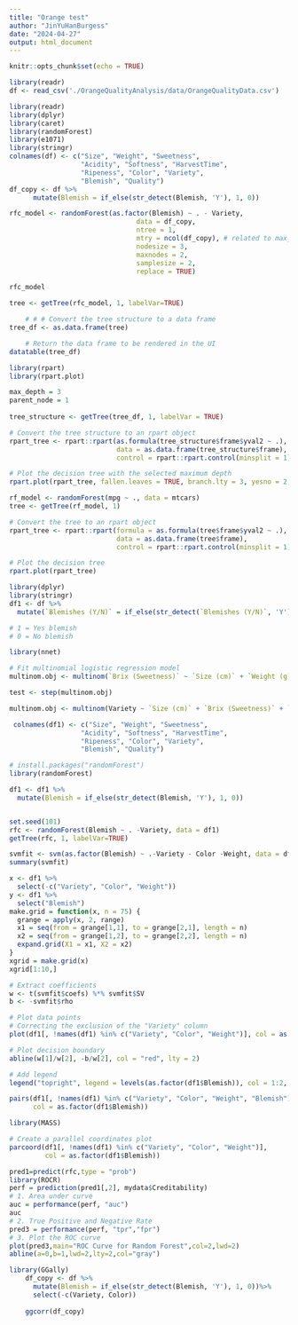 ```yaml
---
title: "Orange test"
author: "JinYuHanBurgess"
date: "2024-04-27"
output: html_document
---
```


```r
knitr::opts_chunk$set(echo = TRUE)
```


```r
library(readr)
df <- read_csv('./OrangeQualityAnalysis/data/OrangeQualityData.csv')
```

```r
library(readr)
library(dplyr)
library(caret)
library(randomForest)
library(e1071)
library(stringr)
colnames(df) <- c("Size", "Weight", "Sweetness",
                  "Acidity", "Softness", "HarvestTime", 
                  "Ripeness", "Color", "Variety", 
                  "Blemish", "Quality")
df_copy <- df %>%
      mutate(Blemish = if_else(str_detect(Blemish, 'Y'), 1, 0))

rfc_model <- randomForest(as.factor(Blemish) ~ . - Variety,
                                data = df_copy,
                                ntree = 1,
                                mtry = ncol(df_copy), # related to max_feature
                                nodesize = 3,
                                maxnodes = 2,
                                samplesize = 2,
                                replace = TRUE)

rfc_model
```
```r
tree <- getTree(rfc_model, 1, labelVar=TRUE)

    # # # Convert the tree structure to a data frame
tree_df <- as.data.frame(tree)

    # Return the data frame to be rendered in the UI
datatable(tree_df)
```
```r
library(rpart)
library(rpart.plot)

max_depth = 3
parent_node = 1
    
tree_structure <- getTree(tree_df, 1, labelVar = TRUE)

# Convert the tree structure to an rpart object
rpart_tree <- rpart::rpart(as.formula(tree_structure$frame$yval2 ~ .), 
                           data = as.data.frame(tree_structure$frame), 
                           control = rpart::rpart.control(minsplit = 1))

# Plot the decision tree with the selected maximum depth
rpart.plot(rpart_tree, fallen.leaves = TRUE, branch.lty = 3, yesno = 2, maxdepth = max_depth)
```
```r
rf_model <- randomForest(mpg ~ ., data = mtcars)
tree <- getTree(rf_model, 1)

# Convert the tree to an rpart object
rpart_tree <- rpart::rpart(formula = as.formula(tree$frame$yval2 ~ .),
                           data = as.data.frame(tree$frame), 
                           control = rpart::rpart.control(minsplit = 1))

# Plot the decision tree
rpart.plot(rpart_tree)
```

```r
library(dplyr)
library(stringr)
df1 <- df %>%
  mutate(`Blemishes (Y/N)` = if_else(str_detect(`Blemishes (Y/N)`, 'Y'), "Y", "N"))

# 1 = Yes blemish
# 0 = No blemish
```

```r
library(nnet)

# Fit multinomial logistic regression model
multinom.obj <- multinom(`Brix (Sweetness)` ~ `Size (cm)` + `Weight (g)` + `pH (Acidity)` + `Softness (1-5)` + `HarvestTime (days)` + `Ripeness (1-5)` + `Blemishes (Y/N)` + `Quality (1-5)`, data = df1)

test <- step(multinom.obj)


```

```r
multinom.obj <- multinom(Variety ~ `Size (cm)` + `Brix (Sweetness)` + `pH (Acidity)` + `Quality (1-5)`, data = df1)
```

```r
 colnames(df1) <- c("Size", "Weight", "Sweetness",
                  "Acidity", "Softness", "HarvestTime", 
                  "Ripeness", "Color", "Variety", 
                  "Blemish", "Quality")

```

```r
# install.packages("randomForest")
library(randomForest)

df1 <- df1 %>%
  mutate(Blemish = if_else(str_detect(Blemish, 'Y'), 1, 0))


set.seed(101)
rfc <- randomForest(Blemish ~ . -Variety, data = df1)
getTree(rfc, 1, labelVar=TRUE)
```

```r

svmfit <- svm(as.factor(Blemish) ~ .-Variety - Color -Weight, data = df1, kernel = "linear", cost = 0.1, scale = FALSE, max_iter = 1000)
summary(svmfit)
```

```r
x <- df1 %>%
  select(-c("Variety", "Color", "Weight"))
y <- df1 %>%
  select("Blemish")
make.grid = function(x, n = 75) {
  grange = apply(x, 2, range)
  x1 = seq(from = grange[1,1], to = grange[2,1], length = n)
  x2 = seq(from = grange[1,2], to = grange[2,2], length = n)
  expand.grid(X1 = x1, X2 = x2)
}
xgrid = make.grid(x)
xgrid[1:10,]
```

```r
# Extract coefficients
w <- t(svmfit$coefs) %*% svmfit$SV
b <- -svmfit$rho

# Plot data points
# Correcting the exclusion of the "Variety" column
plot(df1[, !names(df1) %in% c("Variety", "Color", "Weight")], col = as.factor(df1$Blemish), pch = 20)

# Plot decision boundary
abline(w[1]/w[2], -b/w[2], col = "red", lty = 2)

# Add legend
legend("topright", legend = levels(as.factor(df1$Blemish)), col = 1:2, pch = 1, title = "Blemish")


```

```r
pairs(df1[, !names(df1) %in% c("Variety", "Color", "Weight", "Blemish")], 
      col = as.factor(df1$Blemish))
```

```r
library(MASS)

# Create a parallel coordinates plot
parcoord(df1[, !names(df1) %in% c("Variety", "Color", "Weight")], 
         col = as.factor(df1$Blemish))
```

```r
pred1=predict(rfc,type = "prob")
library(ROCR)
perf = prediction(pred1[,2], mydata$Creditability)
# 1. Area under curve
auc = performance(perf, "auc")
auc
# 2. True Positive and Negative Rate
pred3 = performance(perf, "tpr","fpr")
# 3. Plot the ROC curve
plot(pred3,main="ROC Curve for Random Forest",col=2,lwd=2)
abline(a=0,b=1,lwd=2,lty=2,col="gray")
```


```r
library(GGally)
    df_copy <- df %>%
      mutate(Blemish = if_else(str_detect(Blemish, 'Y'), 1, 0))%>%
      select(-c(Variety, Color))
    
    ggcorr(df_copy)
```

